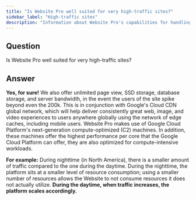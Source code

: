 ```yaml
---
title: "Is Website Pro well suited for very high-traffic sites?"
sidebar_label: "High-traffic sites"
description: "Information about Website Pro's capabilities for handling high-traffic websites"
---
```


## Question

Is Website Pro well suited for very high-traffic sites?

## Answer

**Yes, for sure!** We also offer unlimited page view, SSD storage, database storage, and server bandwidth, in the event the users of the site spike beyond even the 200k. This is in conjunction with Google's Cloud CDN global network, which will help deliver consistently great web, image, and video experiences to users anywhere globally using the network of edge caches, including mobile users. Website Pro makes use of Google Cloud Platform's next-generation compute-optimized (C2) machines. In addition, these machines offer the highest performance per core that the Google Cloud Platform can offer, they are also optimized for compute-intensive workloads.

**For example:** During nighttime (in North America), there is a smaller amount of traffic compared to the one during the daytime. During the nighttime, the platform sits at a smaller level of resource consumption; using a smaller number of resources allows the Website to not consume resources it does not actually utilize. **During the daytime, when traffic increases, the platform scales accordingly.**
